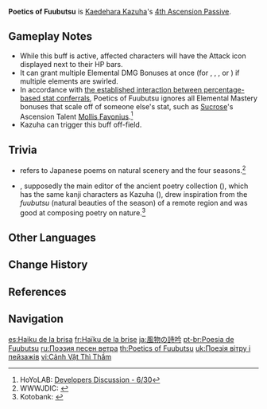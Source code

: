 {{Talent Infobox
|image         = Talent Poetics of Fuubutsu.png
|character     = Kaedehara Kazuha
|type          = 4th Ascension Passive
|info          = Upon triggering a [[Swirl]] reaction, Kaedehara Kazuha will grant all party members a 0.04% Elemental DMG Bonus to the element absorbed by Swirl for every point of [[Elemental Mastery]] he has for 8s. Bonuses for different elements obtained through this method can co-exist.
|scale_att1    = Elemental Mastery
|utility1      = DMG Bonus
|utility2      = Elemental Reaction Dependent
}}
'''Poetics of Fuubutsu''' is [[Kaedehara Kazuha]]'s [[4th Ascension Passive]].

==Gameplay Notes==
* While this buff is active, affected characters will have the {{Icon|Attribute Attack}} Attack icon displayed next to their HP bars.
* It can grant multiple Elemental DMG Bonuses at once (for {{Hydro}}, {{Pyro}}, {{Cryo}}, or {{Electro}}) if multiple elements are swirled.
* In accordance with [[Loading Screen/Others#Combat|the established interaction between percentage-based stat conferrals]], Poetics of Fuubutsu ignores all Elemental Mastery bonuses that scale off of someone else's stat, such as [[Sucrose]]'s Ascension Talent [[Mollis Favonius]].<ref>HoYoLAB: [https://www.hoyolab.com/article/503042 Developers Discussion - 6/30]</ref>
* Kazuha can trigger this buff off-field.

==Trivia==
*{{Lang|Poetics of Fuubutsu|ja=風物詩|ja_rm=Fuubutsu-shi|ja_tl=Poetics of Scenery and Things}} refers to Japanese poems on natural scenery and the four seasons.<ref>WWWJDIC: [https://www.edrdg.org/cgi-bin/wwwjdic/wwwjdic?1MDJ%C9%F7%CA%AA%BB%ED {{ja|風物詩}}]</ref>
*{{w|Ōtomo no Yakamochi|Ootomo no Yakamochi}}, supposedly the main editor of the ancient poetry collection ''{{w|Man'yōshū|Man'youshuu}}'' ({{ja|万葉集}}), which has the same kanji characters as Kazuha ({{ja|万葉}}), drew inspiration from the ''fuubutsu'' (natural beauties of the season) of a remote region and was good at composing poetry on nature.<ref>Kotobank: [https://kotobank.jp/word/大伴家持-39439 {{ja|大伴家持}}]</ref>

==Other Languages==
{{Other Languages
|en      = Poetics of Fuubutsu
|zhs     = 风物之诗咏
|zhs_rm  = Fēngwù zhī Shī Yǒng
|zht     = 風物之詩詠
|zht_rm  = Fēngwù zhī Shī Yǒng
|zh_tl   = 
|ja      = 風物の詩吟
|ja_rm   = Fuubutsu no Shigin
|ja_tl   = Poems of Natural Scenery
|ko      = 바람 속 시 낭송
|ko_rm   = Baram sok Si nangsong
|ko_tl   = Recite Poem in the Wind
|es      = Haiku de la brisa
|es_tl   = Haiku of the Breeze
|fr      = Haïku de la brise
|fr_tl   = Haiku of the Breeze
|ru      = Поэзия песен ветра
|ru_tl   = Poetry of the Wind Songs
|th      = Poetics of Fuubutsu
|vi      = Cảnh Vật Thì Thầm
|vi_tl   = Whispering Scenery
|de      = Poesie von Fuubutsu
|de_tl   = Poetry of Fuubutsu
|id      = Poetics of Fuubutsu
|pt      = Poesia de Fuubutsu
|pt_tl   = 
|tr      = Fuubutsu Şiirleri
|tr_tl   = Fuubutsu Poems
|it      = Poesia di Fuubutsu
|it_tl   = Poetry of Fuubutsu
}}

==Change History==
{{Change History|1.6}}

==References==
{{Reflist}}

==Navigation==
{{Talent Navbox|Kaedehara Kazuha}}

[[es:Haiku de la brisa]]
[[fr:Haïku de la brise]]
[[ja:風物の詩吟]]
[[pt-br:Poesia de Fuubutsu]]
[[ru:Поэзия песен ветра]]
[[th:Poetics of Fuubutsu]]
[[uk:Поезія вітру і пейзажів]]
[[vi:Cảnh Vật Thì Thầm]]